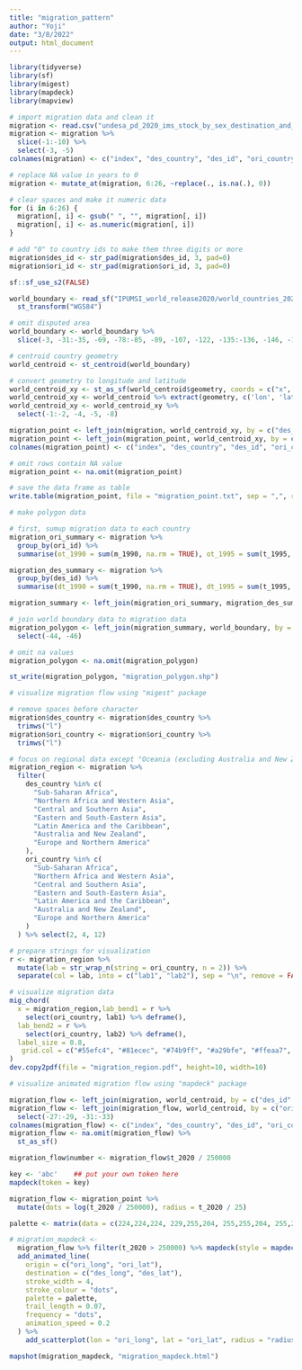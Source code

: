 ```yaml
---
title: "migration_pattern"
author: "Yoji"
date: "3/8/2022"
output: html_document
---
```


```r
library(tidyverse)
library(sf)
library(migest)
library(mapdeck)
library(mapview)
```

```r
# import migration data and clean it
migration <- read.csv("undesa_pd_2020_ims_stock_by_sex_destination_and_origin.csv")
migration <- migration %>% 
  slice(-1:-10) %>% 
  select(-3, -5)
colnames(migration) <- c("index", "des_country", "des_id", "ori_country", "ori_id", "t_1990", "t_1995", "t_2000", "t_2005", "t_2010", "t_2015", "t_2020", "m_1990", "m_1995", "m_2000", "m_2005", "m_2010", "m_2015", "m_2020", "f_1990", "f_1995", "f_2000", "f_2005", "f_2010", "f_2015", "f_2020")

# replace NA value in years to 0
migration <- mutate_at(migration, 6:26, ~replace(., is.na(.), 0))

# clear spaces and make it numeric data
for (i in 6:26) {
  migration[, i] <- gsub(" ", "", migration[, i])
  migration[, i] <- as.numeric(migration[, i])
}

# add "0" to country ids to make them three digits or more
migration$des_id <- str_pad(migration$des_id, 3, pad=0)
migration$ori_id <- str_pad(migration$ori_id, 3, pad=0)
```

```r
sf::sf_use_s2(FALSE)

world_boundary <- read_sf("IPUMSI_world_release2020/world_countries_2020.shp") %>% 
  st_transform("WGS84")

# omit disputed area
world_boundary <- world_boundary %>% 
  slice(-3, -31:-35, -69, -78:-85, -89, -107, -122, -135:-136, -146, -159, -189, -202:-204, -209, -228:-231, -282)

# centroid country geometry
world_centroid <- st_centroid(world_boundary)

# convert geometry to longitude and latitude
world_centroid_xy <- st_as_sf(world_centroid$geometry, coords = c("x", "y"))
world_centroid_xy <- world_centroid %>% extract(geometry, c('lon', 'lat'), '\\((.*), (.*)\\)', convert = TRUE) 
world_centroid_xy <- world_centroid_xy %>% 
  select(-1:-2, -4, -5, -8)

migration_point <- left_join(migration, world_centroid_xy, by = c("des_id" = "CNTRY_CODE"))
migration_point <- left_join(migration_point, world_centroid_xy, by = c("ori_id" = "CNTRY_CODE"))
colnames(migration_point) <- c("index", "des_country", "des_id", "ori_country", "ori_id", "t_1990", "t_1995", "t_2000", "t_2005", "t_2010", "t_2015", "t_2020", "m_1990", "m_1995", "m_2000", "m_2005", "m_2010", "m_2015", "m_2020", "f_1990", "f_1995", "f_2000", "f_2005", "f_2010", "f_2015", "f_2020", "des_long", "des_lat", "ori_long", "ori_lat")

# omit rows contain NA value
migration_point <- na.omit(migration_point)

# save the data frame as table
write.table(migration_point, file = "migration_point.txt", sep = ",", row.names = FALSE, col.names = TRUE)
```


```r
# make polygon data

# first, sumup migration data to each country
migration_ori_summary <- migration %>% 
  group_by(ori_id) %>% 
  summarise(ot_1990 = sum(m_1990, na.rm = TRUE), ot_1995 = sum(t_1995, na.rm = TRUE), ot_2000 = sum(t_2000, na.rm = TRUE), ot_2005 = sum(t_2005, na.rm = TRUE), ot_2010 = sum(t_2010, na.rm = TRUE), ot_2015 = sum(t_2015, na.rm = TRUE), ot_2020 = sum(t_2020, na.rm = TRUE), of_1990 = sum(f_1990, na.rm = TRUE), of_1995 = sum(f_1995, na.rm = TRUE), of_2000 = sum(f_2000, na.rm = TRUE), of_2005 = sum(f_2005, na.rm = TRUE), of_2010 = sum(f_2010, na.rm = TRUE), of_2015 = sum(f_2015, na.rm = TRUE), of_2020 = sum(f_2020, na.rm = TRUE), om_1990 = sum(m_1990, na.rm = TRUE), om_1995 = sum(m_1995, na.rm = TRUE), om_2000 = sum(m_2000, na.rm = TRUE), om_2005 = sum(m_2005, na.rm = TRUE), om_2010 = sum(m_2010, na.rm = TRUE), om_2015 = sum(m_2015, na.rm = TRUE), om_2020 = sum(m_2020, na.rm = TRUE))

migration_des_summary <- migration %>% 
  group_by(des_id) %>% 
  summarise(dt_1990 = sum(t_1990, na.rm = TRUE), dt_1995 = sum(t_1995, na.rm = TRUE), dt_2000 = sum(t_2000, na.rm = TRUE), dt_2005 = sum(t_2005, na.rm = TRUE), dt_2010 = sum(t_2010, na.rm = TRUE), dt_2015 = sum(t_2015, na.rm = TRUE), dt_2020 = sum(t_2020, na.rm = TRUE), df_1990 = sum(f_1990, na.rm = TRUE), df_1995 = sum(f_1995, na.rm = TRUE), df_2000 = sum(f_2000, na.rm = TRUE), df_2005 = sum(f_2005, na.rm = TRUE), df_2010 = sum(f_2010, na.rm = TRUE), df_2015 = sum(f_2015, na.rm = TRUE), df_2020 = sum(f_2020, na.rm = TRUE), dm_1990 = sum(m_1990, na.rm = TRUE), dm_1995 = sum(m_1995, na.rm = TRUE), dm_2000 = sum(m_2000, na.rm = TRUE), dm_2005 = sum(m_2005, na.rm = TRUE), dm_2010 = sum(m_2010, na.rm = TRUE), dm_2015 = sum(m_2015, na.rm = TRUE), dm_2020 = sum(m_2020, na.rm = TRUE))

migration_summary <- left_join(migration_ori_summary, migration_des_summary, by = c("ori_id" = "des_id"))

# join world boundary data to migration data
migration_polygon <- left_join(migration_summary, world_boundary, by = c("ori_id" = "CNTRY_CODE")) %>% 
  select(-44, -46)

# omit na values
migration_polygon <- na.omit(migration_polygon)

st_write(migration_polygon, "migration_polygon.shp")
```

```r
# visualize migration flow using "migest" package

# remove spaces before character
migration$des_country <- migration$des_country %>% 
  trimws("l")
migration$ori_country <- migration$ori_country %>% 
  trimws("l")

# focus on regional data except "Oceania (excluding Australia and New Zealand)"
migration_region <- migration %>%
  filter(
    des_country %in% c(
      "Sub-Saharan Africa",
      "Northern Africa and Western Asia",
      "Central and Southern Asia",
      "Eastern and South-Eastern Asia",
      "Latin America and the Caribbean",
      "Australia and New Zealand",
      "Europe and Northern America"
    ),
    ori_country %in% c(
      "Sub-Saharan Africa",
      "Northern Africa and Western Asia",
      "Central and Southern Asia",
      "Eastern and South-Eastern Asia",
      "Latin America and the Caribbean",
      "Australia and New Zealand",
      "Europe and Northern America"
    )
  ) %>% select(2, 4, 12)

# prepare strings for visualization
r <- migration_region %>%
  mutate(lab = str_wrap_n(string = ori_country, n = 2)) %>% 
  separate(col = lab, into = c("lab1", "lab2"), sep = "\n", remove = FALSE, fill = "right")

# visualize migration data
mig_chord(
  x = migration_region,lab_bend1 = r %>% 
    select(ori_country, lab1) %>% deframe(),
  lab_bend2 = r %>% 
    select(ori_country, lab2) %>% deframe(),
  label_size = 0.8,
   grid.col = c("#55efc4", "#81ecec", "#74b9ff", "#a29bfe", "#ffeaa7", "#fab1a0", "#fd79a8")
)
dev.copy2pdf(file = "migration_region.pdf", height=10, width=10)
```

```r
# visualize animated migration flow using "mapdeck" package

migration_flow <- left_join(migration, world_centroid, by = c("des_id" = "CNTRY_CODE"))
migration_flow <- left_join(migration_flow, world_centroid, by = c("ori_id" = "CNTRY_CODE")) %>% 
  select(-27:-29, -31:-33)
colnames(migration_flow) <- c("index", "des_country", "des_id", "ori_country", "ori_id", "t_1990", "t_1995", "t_2000", "t_2005", "t_2010", "t_2015", "t_2020", "m_1990", "m_1995", "m_2000", "m_2005", "m_2010", "m_2015", "m_2020", "f_1990", "f_1995", "f_2000", "f_2005", "f_2010", "f_2015", "f_2020", "des_geometry", "ori_geometry")
migration_flow <- na.omit(migration_flow) %>% 
  st_as_sf()

migration_flow$number <- migration_flow$t_2020 / 250000

key <- 'abc'    ## put your own token here
mapdeck(token = key)

migration_flow <- migration_point %>% 
  mutate(dots = log(t_2020 / 250000), radius = t_2020 / 25)

palette <- matrix(data = c(224,224,224, 229,255,204, 255,255,204, 255,229,204, 255,204,204), nrow = 5, ncol = 3, byrow = TRUE)

# migration_mapdeck <- 
  migration_flow %>% filter(t_2020 > 250000) %>% mapdeck(style = mapdeck_style("dark")) %>% 
  add_animated_line(
    origin = c("ori_long", "ori_lat"),
    destination = c("des_long", "des_lat"),
    stroke_width = 4,
    stroke_colour = "dots",
    palette = palette,
    trail_length = 0.07,
    frequency = "dots",
    animation_speed = 0.2
  ) %>% 
    add_scatterplot(lon = "ori_long", lat = "ori_lat", radius = "radius", layer_id = "scatter_layer", fill_colour = "#ffffff")

mapshot(migration_mapdeck, "migration_mapdeck.html")
```


